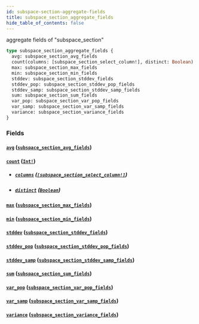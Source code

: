 ```yaml
---
id: subspace-section-aggregate-fields
title: subspace_section_aggregate_fields
hide_table_of_contents: false
---
```


aggregate fields of "subspace_section"

```graphql
type subspace_section_aggregate_fields {
  avg: subspace_section_avg_fields
  count(columns: [subspace_section_select_column!], distinct: Boolean): Int!
  max: subspace_section_max_fields
  min: subspace_section_min_fields
  stddev: subspace_section_stddev_fields
  stddev_pop: subspace_section_stddev_pop_fields
  stddev_samp: subspace_section_stddev_samp_fields
  sum: subspace_section_sum_fields
  var_pop: subspace_section_var_pop_fields
  var_samp: subspace_section_var_samp_fields
  variance: subspace_section_variance_fields
}
```

### Fields

#### [`avg`](#) ([`subspace_section_avg_fields`](/07-graphql/objects/subspace-section-avg-fields))

#### [`count`](#) ([`Int!`](/07-graphql/scalars/int))

- ##### [`columns`](#) ([`[subspace_section_select_column!]`](/07-graphql/enums/subspace-section-select-column))

- ##### [`distinct`](#) ([`Boolean`](/07-graphql/scalars/boolean))

#### [`max`](#) ([`subspace_section_max_fields`](/07-graphql/objects/subspace-section-max-fields))

#### [`min`](#) ([`subspace_section_min_fields`](/07-graphql/objects/subspace-section-min-fields))

#### [`stddev`](#) ([`subspace_section_stddev_fields`](/07-graphql/objects/subspace-section-stddev-fields))

#### [`stddev_pop`](#) ([`subspace_section_stddev_pop_fields`](/07-graphql/objects/subspace-section-stddev-pop-fields))

#### [`stddev_samp`](#) ([`subspace_section_stddev_samp_fields`](/07-graphql/objects/subspace-section-stddev-samp-fields))

#### [`sum`](#) ([`subspace_section_sum_fields`](/07-graphql/objects/subspace-section-sum-fields))

#### [`var_pop`](#) ([`subspace_section_var_pop_fields`](/07-graphql/objects/subspace-section-var-pop-fields))

#### [`var_samp`](#) ([`subspace_section_var_samp_fields`](/07-graphql/objects/subspace-section-var-samp-fields))

#### [`variance`](#) ([`subspace_section_variance_fields`](/07-graphql/objects/subspace-section-variance-fields))
